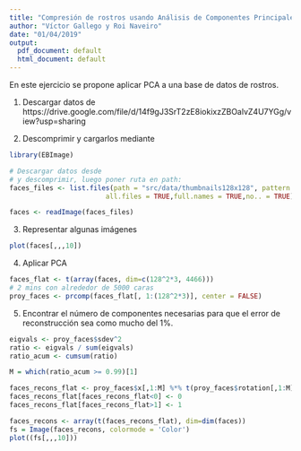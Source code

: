 ```yaml
---
title: "Compresión de rostros usando Análisis de Componentes Principales"
author: "Víctor Gallego y Roi Naveiro"
date: "01/04/2019"
output:
  pdf_document: default
  html_document: default
---
```


En este ejercicio se propone aplicar PCA a una base de datos de rostros.

1. Descargar datos de https://drive.google.com/file/d/14f9gJ3SrT2zE8iokixzZBOalvZ4U7YGg/view?usp=sharing

2. Descomprimir y cargarlos mediante

```r
library(EBImage)

# Descargar datos desde
# y descomprimir, luego poner ruta en path:
faces_files <- list.files(path = "src/data/thumbnails128x128", pattern = ".png", 
                        all.files = TRUE,full.names = TRUE,no.. = TRUE)

faces <- readImage(faces_files)
```

3. Representar algunas imágenes

```r
plot(faces[,,,10])
```

4. Aplicar PCA

```r
faces_flat <- t(array(faces, dim=c(128^2*3, 4466)))
# 2 mins con alrededor de 5000 caras
proy_faces <- prcomp(faces_flat[, 1:(128^2*3)], center = FALSE)
```

5. Encontrar el número de componentes necesarias para que el error de reconstrucción sea como mucho del 1%.

```r
eigvals <- proy_faces$sdev^2
ratio <- eigvals / sum(eigvals)
ratio_acum <- cumsum(ratio)

M = which(ratio_acum >= 0.99)[1]
```

```r
faces_recons_flat <- proy_faces$x[,1:M] %*% t(proy_faces$rotation[,1:M])
faces_recons_flat[faces_recons_flat<0] <- 0
faces_recons_flat[faces_recons_flat>1] <- 1

faces_recons <- array(t(faces_recons_flat), dim=dim(faces))
fs = Image(faces_recons, colormode = 'Color')
plot((fs[,,,10]))
```








